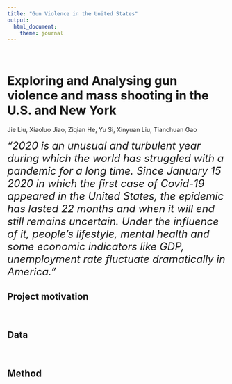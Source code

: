 ```yaml
---
title: "Gun Violence in the United States"
output: 
  html_document:
    theme: journal
---
```


<style type="text/css">

h1.title {
  text-align: center;
}

</style>

&nbsp;
&nbsp;

# Exploring and Analysing gun violence and mass shooting in the U.S. and New York
Jie Liu, Xiaoluo Jiao, Ziqian He, Yu Si, Xinyuan Liu, Tianchuan Gao






<font size = "5">*"2020 is an unusual and turbulent year during which the world has struggled with a pandemic for a long time. Since January 15 2020 in which  the first case of Covid-19 appeared in the United States, the epidemic has lasted 22 months and when it will end still remains uncertain. Under the influence of it, people’s lifestyle, mental health and some economic indicators like GDP, unemployment rate fluctuate dramatically in America."*</font>

</center>



## Project motivation



&nbsp;

## Data



&nbsp;

## Method



&nbsp;
&nbsp;